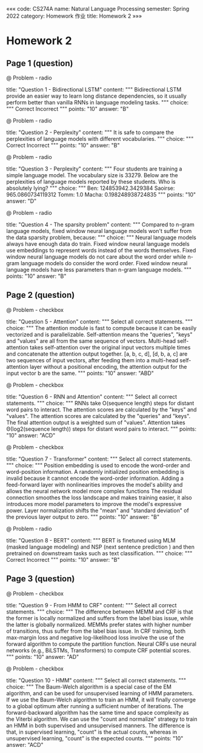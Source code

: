 «««
code: CS274A
name: Natural Language Processing
semester: Spring 2022
category: Homework 作业
title: Homework 2
»»»

# Homework 2

## Page 1 (question)

@ Problem - radio

title: "Question 1 - Bidirectional LSTM"
content: """
Bidirectional LSTM provide an easier way to learn long distance dependencies, so it usually perform better than vanilla RNNs in language modeling tasks.
"""
choice: """
Correct
Incorrect
"""
points: "10"
answer: "B"


@ Problem - radio

title: "Question 2 - Perplexity"
content: """
It is safe to compare the perplexities of language models with different vocabularies.
"""
choice: """
Correct
Incorrect
"""
points: "10"
answer: "B"


@ Problem - radio

title: "Question 3 - Perplexity"
content: """
Four students are training a simple language model. The vocabulary size is 33279. Below are the perplexities of language models reported by these students. Who is absolutely lying?
"""
choice: """
Ben: 124853942.3429384
Saoirse: 965.0860734119312
Tomm: 1.0
Macha: 0.198248938724835
"""
points: "10"
answer: "D"


@ Problem - radio

title: "Question 4 - The sparsity problem"
content: """
Compared to n-gram language models, fixed window neural language models won't suffer from the data sparsity problem, because:
"""
choice: """
Neural language models always have enough data do train.
Fixed window neural language models use embeddings to represent words instead of the words themselves.
Fixed window neural language models do not care about the word order while n-gram language models do consider the word order.
Fixed window neural language models have less parameters than n-gram language models.
"""
points: "10"
answer: "B"


## Page 2 (question)


@ Problem - checkbox

title: "Question 5 - Attention"
content: """
Select all correct statements.
"""
choice: """
The attention module is fast to compute because it can be easily vectorized and is parallelizable.
Self-attention means the "queries", "keys" and "values" are all from the same sequence of vectors.
Multi-head self-attention takes self-attention over the original input vectors multiple times and concatenate the attention output together.
[a, b, c, d], [d, b, a, c] are two sequences of input vectors, after feeding them into a multi-head self-attention layer without a positional encoding, the attention output for the input vector b are the same.
"""
points: "10"
answer: "ABD"


@ Problem - checkbox

title: "Question 6 - RNN and Attention"
content: """
Select all correct statements.
"""
choice: """
RNNs take O(sequence length) steps for distant word pairs to interact.
The attention scores are calculated by the "keys" and "values".
The attention scores are calculated by the "queries" and "keys".
The final attention output  is a weighted sum of "values".
Attention takes Θ(log2(sequence length)) steps for distant word pairs to interact.
"""
points: "10"
answer: "ACD"


@ Problem - checkbox

title: "Question 7 - Transformer"
content: """
Select all correct statements.
"""
choice: """
Position embedding is used to encode the word-order and word-position information. A randomly initialized position embedding is invalid because it cannot encode the word-order information.
Adding a feed-forward layer with nonlinearities improves the model's ability and allows the neural network model more complex functions
The residual connection smoothes the loss landscape and makes training easier, it also introduces more model parameters to improve the model's expressive power.
Layer normalization shifts the "mean" and "standard deviation" of the previous layer output to zero.
"""
points: "10"
answer: "B"


@ Problem - radio

title: "Question 8 - BERT"
content: """
BERT is finetuned using MLM (masked language modeling) and NSP (next sentence prediction ) and then pretrained on downstream tasks such as text classification.
"""
choice: """
Correct
Incorrect
"""
points: "10"
answer: "B"


## Page 3 (question)

@ Problem - checkbox

title: "Question 9 - From HMM to CRF"
content: """
Select all correct statements.
"""
choice: """
The difference between MEMM and CRF is that the former is locally normalized and suffers from the label bias issue, while the latter is globally normalized. 
MEMMs prefer states with higher number of transitions, thus suffer from the label bias issue.
In CRF training, both max-margin loss and negative log-likelihood loss involve the use of the forward algorithm to compute the partition function.
Neural CRFs use neural networks (e.g., BiLSTMs, Transformers) to compute CRF potential scores.
"""
points: "10"
answer: "AD"


@ Problem - checkbox

title: "Question 10 - HMM"
content: """
Select all correct statements.
"""
choice: """
The Baum-Welch algorithm is a special case of the EM algorithm, and can be used for unsupervised learning of HMM parameters.
If we use the Baum-Welch algorithm to train an HMM, it will finally converge to a global optimum after running a  sufficient number of iterations.
The forward-backward algorithm has the same time and space complexity as the Viterbi algorithm. 
We can use the "count and normalize" strategy to train an HMM in both supervised and unsupervised manners.  The difference is that, in supervised learning, "count" is the actual counts, whereas in unsupervised learning, "count" is the expected counts.
"""
points: "10"
answer: "ACD"

